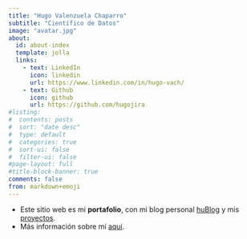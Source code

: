 ```yaml
---
title: "Hugo Valenzuela Chaparro"
subtitle: "Científico de Datos" 
image: "avatar.jpg"
about:
  id: about-index
  template: jolla
  links:
    - text: LinkedIn
      icon: linkedin
      url: https://www.linkedin.com/in/hugo-vach/
    - text: Github
      icon: github
      url: https://github.com/hugojira
#listing:
#  contents: posts
#  sort: "date desc"
#  type: default
#  categories: true
#  sort-ui: false
#  filter-ui: false
#page-layout: full
#title-block-banner: true
comments: false
from: markdown+emoji
---
```


:::{#about-index}
* Este sitio web es mi **portafolio**, con mi blog personal [huBlog](blog.qmd) y mis [proyectos](proyectos/index.qmd).
* Más información sobre mí [aquí](about.qmd).
:::
